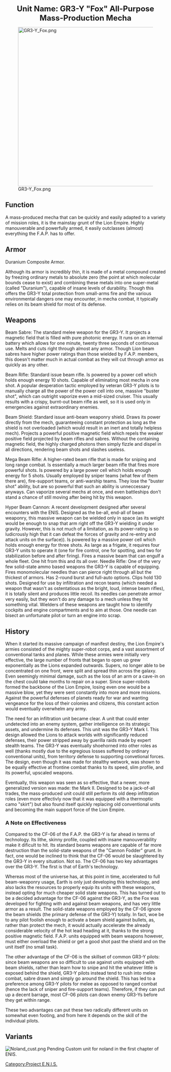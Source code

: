 <center><font size="+2">'''Unit Name: GR3-Y "Fox" All-Purpose Mass-Production Mecha'''</font></center>
[[File:GR3-Y Fox.png|500px|center]]
== Function ==
A mass-produced mecha that can be quickly and easily adapted to a variety of mission roles, it is the mainstay grunt of the Lion Empire. Highly manouverable and powerfully armed, it easily outclasses (almost) everything the F.A.P. has to offer. 

== Armor ==
Duranium Composite Armor. 

Although its armor is incredibly thin, it is made of a metal compound created by freezing ordinary metals to absolute zero (the point at which molecular bounds cease to exist) and combining these metals into one super-metal (called "Duranium"), capable of insane levels of durability. Though this offers the GR3-Y total protection from small-arms fire and the various environmental dangers one may encounter, in mecha combat, it typically relies on its beam shield for most of its defense. 

== Weapons ==
Beam Sabre: The standard melee weapon for the GR3-Y. It projects a magnetic field that is filled with pure photonic energy. It runs on an internal battery which allows for one minute, twenty three seconds of continuous use. Melts and cuts right through almost any armor. Though Lion beam sabres have higher power ratings than those wielded by F.A.P. members, this doesn't matter much in actual combat as they will cut through armor as quickly as any other. 

Beam Rifle: Standard issue beam rifle. Is powered by a power cell which holds enough energy 10 shots. Capable of eliminating most mecha in one shot. A popular desperation tactic employed by veteran GR3-Y pilots is to manually charge all the power of the power cell into one, massive "buster shot", which can outright vaporize even a mid-sized cruiser. This usually results with a crispy, burnt-out beam rifle as well, so it is used only in emergencies against extraordinary enemies. 

Beam Shield: Standard issue anti-beam weaponry shield. Draws its power directly from the mech, guaranteeing constant protection as long as the shield is not overloaded (which would result in an inert and totally helpless mech). Projects a powerful positive magnetic field which repels the weaker positive field projected by beam rifles and sabres. Without the containing magnetic field, the highly charged photons then simply fizzle and dispel in all directions, rendering beam shots and slashes useless. 

Mega Beam Rifle: A higher-rated beam rifle that is made for sniping and long range combat. Is essentially a much larger beam rifle that fires more powerful shots. Is powered by a large power cell which holds enough energy for 5 shots. Usually employed by sniper teams (what few of them there are), fire-support teams, or anti-warship teams. They lose the "buster shot" ability, but are so powerful that such an ability is unneccessary anyways. Can vaporize several mechs at once, and even battleships don't stand a chance of still moving after being hit by this weapon.

Hyper Beam Cannon: A recent development designed after several encounters with the ENIS. Designed as the be-all, end-all of beam weaponry, this massive weapon can be wielded only in space (as its weight would be enough to snap that arm right off the GR3-Y wielding it under gravity. However, this is not much of a limitation, as its power-rating is so ludicrously high that it can defeat the forces of gravity and re-entry and attack units on the surface)). Is powered by a massive power cell which holds enough energy for three shots. As large as a frigate, it requires four GR3-Y units to operate it (one for fire control, one for spotting, and two for stabilization before and after firing). Fires a massive beam that can engulf a whole fleet. One hit from this and its all over. 
Needle Rifle: One of the very few solid-state ammo based weapons the GR3-Y is capable of equipping. Fires monomolecular needles than can pierce right through all but the thickest of armors. Has 2-round burst and full-auto options. Clips hold 130 shots. Designed for use by infiltration and recon teams (which needed a weapon that wasn't as ostentatious as the bright, loud, intense beam rifles), it is totally silent and produces little recoil. Its needles can penetrate armor very easily, but they won't do any damage to a mech unless they hit something vital. Wielders of these weapons are taught how to identify cockpits and engine compartments and to aim at those. One needle can bisect an unfortunate pilot or turn an engine into scrap. 

== History ==
When it started its massive campaign of manifest destiny, the Lion Empire's armies consisted of the mighty super-robot corps, and a vast assortment of conventional tanks and planes. While these armies were initially very effective, the large number of fronts that began to open up grew exponentially as the Lions expanded outwards. Supers, no longer able to be concentrated on one front, were split and spread thin across the galaxy. Even seemingly minimal damage, such as the loss of an arm or a cave-in on the chest could take months to repair on a super. Since super-robots formed the backbone of the Lion Empire, losing even one would be a massive blow, yet they were sent constantly into more and more missions. Against the powerful defenses of planets ready for war and wanting vengeance for the loss of their colonies and citizens, this constant action would eventually overwhelm any army. 

The need for an infiltration unit became clear. A unit that could enter undetected into an enemy system, gather intelligence on its strategic assets, and undermine its defenses. This unit was the GR3-Y Mark I. This design allowed the Lions to attack worlds with significantly reduced defenses, their power stripped away by guerilla raids made by expert stealth teams. The GR3-Y was eventually shoehorned into other roles as well (thanks mostly due to the egregious losses suffered by ordinary conventional units), from territory defense to supporting convetional forces. The design, even though it was made for stealthy wetwork, was shown to be equally effective at frontine combat thanks to its speed, slim profile, and its powerful, upscaled weapons. 

Eventually, this weapon was seen as so effective, that a newer, more generalized version was made: the Mark II. Designed to be a jack-of-all trades, the mass-produced unit could still perform its old deep infiltration roles (even more effectivly now that it was equipped with a thermoptic camo "skirt") but also found itself quickly replacing old conventional units and becoming the main support force of the Lion Empire. 

=== A Note on Effectiveness ===
Compared to the CF-06 of the F.A.P. the GR3-Y is far ahead in terms of technology. Its lithe, skinny profile, coupled with insane manouverability make it dificult to hit. Its standard beams weapons are capable of far more destruction than the solid-state weapons of the "Cannon Fodder" grunt. In fact, one would be inclined to think that the CF-06 would be slaughtered by the GR3-Y in every situation. Not so. The CF-06 has two key advantages over the GR3-Y. The first is that of Earth's technology. 

Whereas most of the universe has, at this point in time, accelerated to full beam-weaponry usage, Earth is only just developing this technology, and also lacks the resources to properly equip its units with these weapons, instead opting for much cheaper solid state weapons. This has turned out to be a decided advantage for the CF-06 against the GR3-Y, as the Fox was developed for fighting with and against beam weapons, and has very little armor as a result. The solid-state weapons employed by the CF-06 ignore the beam shields (the primary defense of the GR3-Y) totally. In fact, woe be to any pilot foolish enough to activate a beam shield against bullets, as, rather than protect the mech, it would actually accelerate the already considerable velocity of the hot lead heading at it, thanks to the strong positive magnetic field. F.A.P. units equipped with beam weapons however, must either overload the shield or get a good shot past the shield and on the unit itself (no small task). 

The other advantage of the CF-06 is the skillset of common GR3-Y pilots: since beam weapons are so difficult to use against units equipped with beam shields, rather than learn how to snipe and hit the whatever little is exposed behind the shield, GR3-Y pilots instead tend to rush into melee combat, sabre drawn and simply go around the shield. This has led to a preference among GR3-Y pilots for melee as opposed to ranged combat (hence the lack of sniper and fire-support teams). Therefore, if they can put up a decent barrage, most CF-06 pilots can down enemy GR3-Ys before they get within range. 

These two advantages can put these two radically different units on somewhat even footing, and from here it depends on the skill of the individual pilots.

== Variants ==
[[File:Noland cust.png|left]]
Pending Custom unit for noland in the first chapter of ENIS.
{{PENISMecha}}
[[Category:Project E.N.I.S.]]